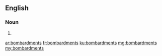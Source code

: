 ==English==

===Noun===
{{head|en|plural}}

# {{plural of|bombardment|lang=en|nocat=1}}

[[ar:bombardments]]
[[fr:bombardments]]
[[ku:bombardments]]
[[mg:bombardments]]
[[my:bombardments]]